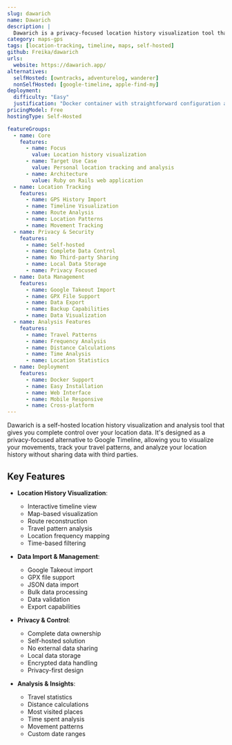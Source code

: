 ```yaml
---
slug: dawarich
name: Dawarich
description: |
  Dawarich is a privacy-focused location history visualization tool that lets you track, analyze, and visualize your movements with complete control over your data - a self-hosted alternative to Google Timeline.
category: maps-gps
tags: [location-tracking, timeline, maps, self-hosted]
github: Freika/dawarich
urls:
  website: https://dawarich.app/
alternatives:
  selfHosted: [owntracks, adventurelog, wanderer]
  nonSelfHosted: [google-timeline, apple-find-my]
deployment:
  difficulty: "Easy"
  justification: "Docker container with straightforward configuration and clear documentation."
pricingModel: Free
hostingType: Self-Hosted

featureGroups:
  - name: Core
    features:
      - name: Focus
        value: Location history visualization
      - name: Target Use Case
        value: Personal location tracking and analysis
      - name: Architecture
        value: Ruby on Rails web application
  - name: Location Tracking
    features:
      - name: GPS History Import
      - name: Timeline Visualization
      - name: Route Analysis
      - name: Location Patterns
      - name: Movement Tracking
  - name: Privacy & Security
    features:
      - name: Self-hosted
      - name: Complete Data Control
      - name: No Third-party Sharing
      - name: Local Data Storage
      - name: Privacy Focused
  - name: Data Management
    features:
      - name: Google Takeout Import
      - name: GPX File Support
      - name: Data Export
      - name: Backup Capabilities
      - name: Data Visualization
  - name: Analysis Features
    features:
      - name: Travel Patterns
      - name: Frequency Analysis
      - name: Distance Calculations
      - name: Time Analysis
      - name: Location Statistics
  - name: Deployment
    features:
      - name: Docker Support
      - name: Easy Installation
      - name: Web Interface
      - name: Mobile Responsive
      - name: Cross-platform
---
```


Dawarich is a self-hosted location history visualization and analysis tool that gives you complete control over your location data. It's designed as a privacy-focused alternative to Google Timeline, allowing you to visualize your movements, track your travel patterns, and analyze your location history without sharing data with third parties.

## Key Features

- **Location History Visualization**:

  - Interactive timeline view
  - Map-based visualization
  - Route reconstruction
  - Travel pattern analysis
  - Location frequency mapping
  - Time-based filtering

- **Data Import & Management**:

  - Google Takeout import
  - GPX file support
  - JSON data import
  - Bulk data processing
  - Data validation
  - Export capabilities

- **Privacy & Control**:

  - Complete data ownership
  - Self-hosted solution
  - No external data sharing
  - Local data storage
  - Encrypted data handling
  - Privacy-first design

- **Analysis & Insights**:
  - Travel statistics
  - Distance calculations
  - Most visited places
  - Time spent analysis
  - Movement patterns
  - Custom date ranges
